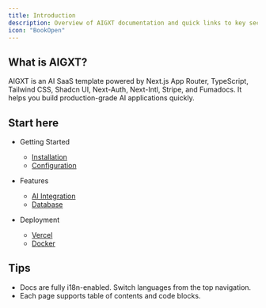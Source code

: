 ```yaml
---
title: Introduction
description: Overview of AIGXT documentation and quick links to key sections
icon: "BookOpen"
---
```


## What is AIGXT?

AIGXT is an AI SaaS template powered by Next.js App Router, TypeScript, Tailwind CSS, Shadcn UI, Next-Auth, Next-Intl, Stripe, and Fumadocs. It helps you build production-grade AI applications quickly.

## Start here

- Getting Started
  - [Installation](/docs/getting-started/installation)
  - [Configuration](/docs/getting-started/configuration)

- Features
  - [AI Integration](/docs/features/ai-integration)
  - [Database](/docs/features/database)

- Deployment
  - [Vercel](/docs/deployment/vercel)
  - [Docker](/docs/deployment/docker)

## Tips

- Docs are fully i18n-enabled. Switch languages from the top navigation.
- Each page supports table of contents and code blocks.
